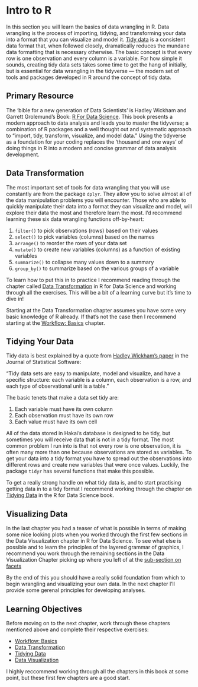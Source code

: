# Intro to R

In this section you will learn the basics of data wrangling in R. Data wrangling is
the process of importing, tidying, and transforming your data into a format that you 
can visualize and model it. [Tidy data]("http://vita.had.co.nz/papers/tidy-data.pdf") 
is a consistent data format that, when followed closely, dramatically reduces the 
mundane data formatting that is necessary otherwise. The basic concept is that every row is one observation and
every column is a variable. For how simple it sounds, creating tidy data sets
takes some time to get the hang of initially, but is essential for data wrangling in the
tidyverse — the modern set of tools and packages developed in R around the concept of tidy data.

## Primary Resource

The 'bible for a new generation of Data Scientists' is Hadley Wickham and Garrett Grolemund's Book: [R For Data Science](http://r4ds.had.co.nz/). This book presents a modern approach to data analysis and leads you to master the tidyverse; a combination of R packages and a well thought out and systematic approach to "import, tidy, transform, visualize, and model data." Using the tidyverse as a foundation for your coding replaces the 'thousand and one ways' of doing things in R into a modern and concise grammar of data analysis development.

## Data Transformation

The most important set of tools for data wrangling that you will use constantly are
from the package `dplyr`. They allow you to solve almost all of the data manipulation problems you 
will encounter. Those who are able to quickly manipulate their data into a format
they can visualize and model, will explore their data the most and therefore learn the most.
I'd recommend learning these six data wrangling functions off-by-heart:

1) `filter()` to pick observations (rows) based on their values
2) `select()` to pick variables (columns) based on the names
3) `arrange()` to reorder the rows of your data set
4) `mutate()` to create new variables (columns) as a function of existing variables
5) `summarize()` to collapse many values down to a summary
6) `group_by()` to summarize based on the various groups of a variable

To learn how to put this in to practice I recommend reading through the chapter called 
[Data Transformation]("http://r4ds.had.co.nz/transform.html") in R for Data Science and working through all the exercises. This will be a bit of a learning curve but it's time to dive in!

Starting at the Data Transformation chapter assumes you have some very basic knowledge of R already. 
If that's not the case then I recommend starting at the [Workflow: Basics]("http://r4ds.had.co.nz/workflow-basics.html") chapter.

## Tidying Your Data

Tidy data is best explained by a quote from [Hadley Wickham's paper](http://www.jstatsoft.org/v59/i10/paper) in the Journal of Statistical Software: 

"Tidy data sets are easy to manipulate, model and visualize, and have a specific structure: each variable is a column, each observation is a row, and each type of observational unit is a table."

The basic tenets that make a data set tidy are:

1. Each variable must have its own column
2. Each observation must have its own row
3. Each value must have its own cell

All of the data stored in Hakai's database is designed to be tidy, but sometimes you will receive data that is not in a tidy format. The most common problem I run into is that not every row is one observation, it is often many more than one because observations are stored as variables. To get your data into a tidy format you have to spread out the observations into different rows and create new variables that were once values. Luckily, the package `tidyr` has several functions that make this possible. 

To get a really strong handle on what tidy data is, and to start practising getting data in to a tidy format I recommend working through the chapter on  [Tidying Data]("http://r4ds.had.co.nz/tidy-data.html") in the R for Data Science book. 

## Visualizing Data

In the last chapter you had a teaser of what is possible in terms of making some nice 
looking plots when you worked through the first few sections in the Data Visualization chapter in R for Data Science.
To see what else is possible and to learn the principles of the layered grammar of graphics, I recommend you work through the remaining sections in the Data Visualization Chapter picking up where you left of at the [sub-section on facets]("http://r4ds.had.co.nz/data-visualisation.html#facets")

By the end of this you should have a really solid foundation from which to begin wrangling and visualizing your own data. In the next chapter I'll provide some gerenal principles for developing analyses.

## Learning Objectives

Before moving on to the next chapter, work through these chapters mentioned above and complete their respective exercises:

* [Workflow: Basics]("http://r4ds.had.co.nz/workflow-basics.html")
* [Data Transformation]("http://r4ds.had.co.nz/transform.html")
* [Tidying Data]("http://r4ds.had.co.nz/tidy-data.html")
* [Data Visualization]("http://r4ds.had.co.nz/data-visualisation.html#facets")

I highly reccommend working through all the chapters in this book at some point, but these first few chapters are a good start.